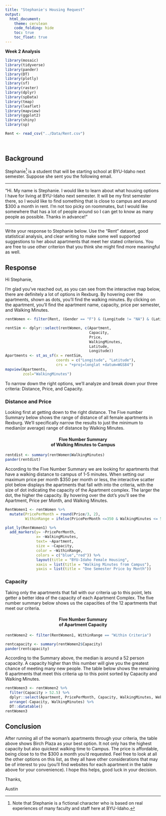 ```yaml
---
title: "Stephanie's Housing Request"
output: 
  html_document:
    theme: cerulean
    code_folding: hide
    toc: true
    toc_float: true
---
```


**Week 2 Analysis**

```r
library(mosaic)
library(tidyverse)
library(pander)
library(DT)
library(plotly)
library(sf)
library(raster)
library(dplyr)
library(spData)
library(tmap)
library(leaflet)
library(mapview)
library(ggplot2)
library(shiny)
library(sp)

Rent <- read_csv("../Data/Rent.csv")
```

<br />

## Background

Stephanie[^1] is a student that will be starting school at BYU-Idaho next semester. Suppose she sent you the following email.

----

"Hi. My name is Stephanie. I would like to learn about what housing options I have for living at BYU-Idaho next semester. It will be my first semester there, so I would like to find something that is close to campus and around $300 a month in rent. I'm not too picky on roommates, but I would like somewhere that has a lot of people around so I can get to know as many people as possible. Thanks in advance!"

----

Write your response to Stephanie below. Use the "Rent" dataset, good statistical analysis, and clear writing to make some well supported suggestions to her about apartments that meet her stated criterions. You are free to use other criterion that you think she might find more meaningful as well.

## Response

Hi Stephanie,

I'm glad you've reached out, as you can see from the interactive map below, there are definitely a lot of options in Rexburg. By hovering over the apartments, shown as dots, you'll find the walking minutes. By clicking on the apartment, you'll find the apartment name, capacity, price per semester, and Walking Minutes. 


```r

rentWomen <- filter(Rent, (Gender == "F") & (Longitude != "NA") & (Latitude != "NA"))

rentSim <- dplyr::select(rentWomen, c(Apartment, 
                                      Capacity,
                                      Price,
                                      WalkingMinutes,
                                      Latitude,
                                      Longitude))
Apartments <- st_as_sf(x = rentSim, 
                       coords = c("Longitude", "Latitude"),
                       crs = "+proj=longlat +datum=WGS84")
mapview(Apartments, 
        zcol="WalkingMinutes")
```

To narrow down the right options, we'll analyze and break down your three criteria: Distance, Price, and Capacity. 

<h3>Distance and Price</h3>

Looking first at getting down to the right  distance. The Five number Summary below shows the range of distance of all female apartments in Rexburg. We'll specifically narrow the results to just the minimum to median(or average) range of distance by Walking Minutes.

<center><h4>Five Number Summary<br>of Walking Minutes to Campus</h4> </center>
```R
rentdist <- summary(rentWomen$WalkingMinutes)
pander(rentdist)
```

According to the Five Number Summary we are looking for apartments that have a walking distance to campus of 1-5 minutes. When setting our maximum price per month $350 per month or less, the interactive scatter plot below displays the apartments that fall with into the criteria, with the size of dot indicating the capacity of the Apartment complex. The larger the dot, the higher the capacity. By hovering over the dot's you'll see the Apartment, Price per Month, and Walking Minutes.

```R
RentWomen1 <- rentWomen %>% 
  mutate(PricePerMonth = round(Price/3, 2),
         WithinRange = ifelse(PricePerMonth <=350 & WalkingMinutes <= 5, "Within Criteria", "Outside Criteria"))

plot_ly(RentWomen1) %>% 
  add_markers(y= ~PricePerMonth, 
              x= ~WalkingMinutes,
              text= ~Apartment,
              size = ~Capacity,
              color = ~WithinRange,
              colors = c("blue","red")) %>%
              layout(title = "BYU-Idaho Female Housing",
              xaxis = list(title = "Walking Minutes from Campus"),
              yaxis = list(title = "One Semester Price by Month"))

```

<h3>Capacity</h3>

Taking only the apartments that fall with our criteria up to this point, lets getter a better idea of the capacity of each Apartment Complex. The five number summary below shows us the capacities of the 12 apartments that meet our criteria. 

<center><h4>Five Number Summary<br>of Apartment Capacity</h4> </center>

```r
rentWomen2 <- filter(RentWomen1, WithinRange == "Within Criteria")

rentcapacity <- summary(rentWomen2$Capacity)
pander(rentcapacity)
```

According to the Summary above, the median is around a 52 person capacity. A capacity higher than this number will give you the greatest chance of meeting many new people. The table below shows the remaining 6 apartments that meet this criteria up to this point sorted by Capacity and Walking Minutes.

```R
rentWomen3 <- rentWomen2 %>% 
  filter(Capacity > 52.5) %>%
  dplyr::select(Apartment, PricePerMonth, Capacity, WalkingMinutes, Website) %>% 
  arrange(-Capacity, WalkingMinutes) %>% 
  DT::datatable()
rentWomen3

```

## Conclusion

After running all of the woman's apartments through your criteria, the table above shows Birch Plaza as your best option. It not only has the highest capacity but also quickest walking time to Campus. The price is affordable, being close to to the $300 a month you'd requested. Feel free to look at all the other options on this list, as they all have other considerations that may be of interest to you (you'll find websites for each apartment in the table above for your convenience). I hope this helps, good luck in your decision. 

Thanks,

Austin

[^1]: Note that Stephanie is a fictional character who is based on real experiences of many faculty and staff here at BYU-Idaho.

